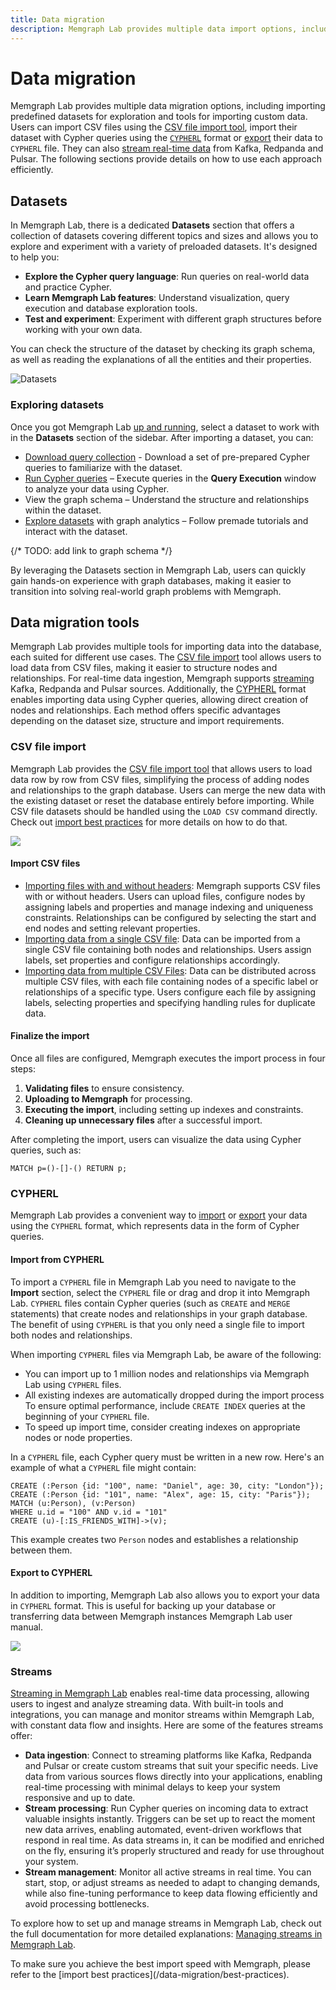 ```yaml
---
title: Data migration
description: Memgraph Lab provides multiple data import options, including predefined datasets for exploration and tools for importing custom data.
---
```




# Data migration

Memgraph Lab provides multiple data migration options, including importing
predefined datasets for exploration and tools for importing custom data. Users
can import CSV files using the [CSV file import tool](#csv-file-import), import
their dataset with Cypher queries using the
[`CYPHERL`](/memgraph-lab/getting-started/data-migration#cypherl) format or
[export](#export-to-cypherl) their data to `CYPHERL` file. They can also [stream
real-time data](#streams) from Kafka, Redpanda and Pulsar. The following
sections provide details on how to use each approach efficiently.

## Datasets

In Memgraph Lab, there is a dedicated **Datasets** section that offers a
collection of datasets covering different topics and sizes and allows you to
explore and experiment with a variety of preloaded datasets. It's designed to
help you:
- **Explore the Cypher query language**: Run queries on real-world data and
  practice Cypher.
- **Learn Memgraph Lab features**: Understand visualization, query execution and
  database exploration tools.
- **Test and experiment**: Experiment with different graph structures before
  working with your own data. 

You can check the structure of the dataset by checking its graph schema, as well
as reading the explanations of all the entities and their properties.

![Datasets](/pages/data-visualization/lab-user-manual/dataset.png)


### Exploring datasets

Once you got Memgraph Lab [up and
running](/memgraph-lab/getting-started#installation-and-deployment), select a
dataset to work with in the **Datasets** section of the sidebar. After importing
a dataset, you can:
- [Download query collection](/memgraph-lab/features/collections) - Download a set of pre-prepared Cypher queries
  to familiarize with the dataset. 
- [Run Cypher queries](/memgraph-lab/querying) – Execute queries in the **Query Execution** window to
  analyze your data using Cypher. 
- View the graph schema – Understand the structure and relationships within
  the dataset.
- [Explore datasets](/querying/exploring-datasets) with graph analytics – Follow premade
  tutorials and interact with the dataset.

{/* TODO: add link to graph schema */}

By leveraging the Datasets section in Memgraph Lab, users can quickly gain
hands-on experience with graph databases, making it easier to transition into
solving real-world graph problems with Memgraph.


## Data migration tools

Memgraph Lab provides multiple tools for importing data into the database, each
suited for different use cases. The [CSV file import](#csv-file-import) tool allows
users to load data from CSV files, making it easier to structure nodes and
relationships. For real-time data ingestion, Memgraph supports
[streaming](#streams) Kafka, Redpanda and Pulsar sources. Additionally, the
[CYPHERL](#cypherl) format enables importing data using Cypher queries,
allowing direct creation of nodes and relationships. Each method offers specific
advantages depending on the dataset size, structure and import requirements.

### CSV file import

Memgraph Lab provides the [CSV file import
tool](/memgraph-lab/features/csv-file-import) that allows users to load
data row by row from CSV files, simplifying the process of adding nodes and
relationships to the graph database. Users can merge the new data with the
existing dataset or reset the database entirely before importing. While CSV file
datasets should be handled using the `LOAD CSV` command directly. Check out
[import best practices](/data-migration/best-practices) for more details on how
to do that.

![](/pages/data-migration/csv/csv_import.png)

#### Import CSV files

- [Importing files with and without
headers](/memgraph-lab/features/csv-file-import#import-files-with-and-no-header): Memgraph supports CSV files with or without headers. Users can upload
files, configure nodes by assigning labels and properties and manage indexing
and uniqueness constraints. Relationships can be configured by selecting the
start and end nodes and setting relevant properties.
- [Importing data from a single CSV
file](/memgraph-lab/features/csv-file-import#import-data-from-a-single-csv-file): Data can be imported from a single CSV file containing both nodes and
relationships. Users assign labels, set properties and configure relationships
accordingly.
- [Importing data from multiple CSV
Files](/memgraph-lab/features/csv-file-import#import-data-from-multiple-csv-files): Data can be distributed across multiple CSV files, with each file
containing nodes of a specific label or relationships of a specific type. Users
configure each file by assigning labels, selecting properties and specifying
handling rules for duplicate data.

#### Finalize the import

Once all files are configured, Memgraph executes the import process in four
steps:
1. **Validating files** to ensure consistency.
2. **Uploading to Memgraph** for processing.
3. **Executing the import**, including setting up indexes and constraints.
4. **Cleaning up unnecessary files** after a successful import.

After completing the import, users can visualize the data using Cypher queries,
such as:

```cypher
MATCH p=()-[]-() RETURN p;
```


### CYPHERL

Memgraph Lab provides a convenient way to [import](#import-from-cypherl) or
[export](#export-to-cypherl) your data using the `CYPHERL` format, which
represents data in the form of Cypher queries.

#### Import from CYPHERL

To import a `CYPHERL` file in Memgraph Lab you need to navigate to the **Import** section, select the `CYPHERL` file or drag
and drop it into Memgraph Lab. `CYPHERL` files contain Cypher queries (such as
`CREATE` and `MERGE` statements) that create nodes and relationships in your
graph database. The benefit of using `CYPHERL` is that you only need a single
file to import both nodes and relationships.

When importing `CYPHERL` files via Memgraph Lab, be
aware of the following: 
- You can import up to 1 million nodes and relationships via Memgraph Lab using
`CYPHERL` files.
- All existing indexes are automatically dropped during the import process To
ensure optimal performance, include `CREATE INDEX` queries at the beginning of
your `CYPHERL` file.
- To speed up import time, consider creating indexes on appropriate nodes or
node properties.

In a `CYPHERL` file, each Cypher query must be written in a new row. Here's an
example of what a `CYPHERL` file might contain:

```cypher
CREATE (:Person {id: "100", name: "Daniel", age: 30, city: "London"}); 
CREATE (:Person {id: "101", name: "Alex", age: 15, city: "Paris"}); 
MATCH (u:Person), (v:Person) 
WHERE u.id = "100" AND v.id = "101" 
CREATE (u)-[:IS_FRIENDS_WITH]->(v);
```

This example creates two `Person` nodes and establishes a relationship between
them.

#### Export to CYPHERL

In addition to importing, Memgraph Lab also allows you to export your data in
`CYPHERL` format. This is useful for backing up your database or transferring
data between Memgraph instances Memgraph Lab user manual.

![](/pages/data-visualization/lab-user-manual/cypherl-export.png)

### Streams

[Streaming in Memgraph Lab](/memgraph-lab/features/streams) enables real-time data processing, allowing users to
ingest and analyze streaming data. With built-in tools and integrations, you can
manage and monitor streams within Memgraph Lab, with constant data flow and
insights. Here are some of the features streams offer:

- **Data ingestion**: Connect to streaming platforms like Kafka, Redpanda and Pulsar or create custom streams
that suit your specific needs. Live data from various sources flows directly
into your applications, enabling real-time processing with minimal delays to
keep your system responsive and up to date. 
- **Stream processing**: Run Cypher queries on incoming data to extract valuable insights
instantly. Triggers can be set up to react the moment new data arrives, enabling
automated, event-driven workflows that respond in real time. As data streams in,
it can be modified and enriched on the fly, ensuring it’s properly structured
and ready for use throughout your system. 
- **Stream management**: Monitor all active streams in real time. You can start,
stop, or adjust streams as needed to adapt to changing demands, while also
fine-tuning performance to keep data flowing efficiently and avoid processing
bottlenecks.

To explore how to set up and manage streams in Memgraph Lab, check out the full
documentation for more detailed explanations: [Managing streams in Memgraph
Lab](/memgraph-lab/features/streams).

<Callout>
To make sure you achieve the best import speed with Memgraph, please refer to the [import best
practices](/data-migration/best-practices).
</Callout>



<CommunityLinks/>